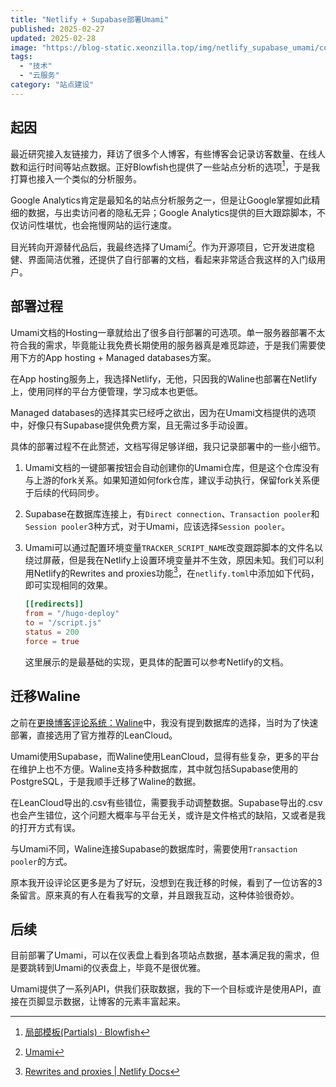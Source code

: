 ```yaml
---
title: "Netlify + Supabase部署Umami"
published: 2025-02-27
updated: 2025-02-28
image: "https://blog-static.xeonzilla.top/img/netlify_supabase_umami/cover.avif"
tags:
  - "技术"
  - "云服务"
category: "站点建设"
---
```

## 起因
最近研究接入友链接力，拜访了很多个人博客，有些博客会记录访客数量、在线人数和运行时间等站点数据。正好Blowfish也提供了一些站点分析的选项[^1]，于是我打算也接入一个类似的分析服务。

Google Analytics肯定是最知名的站点分析服务之一，但是让Google掌握如此精细的数据，与出卖访问者的隐私无异；Google Analytics提供的巨大跟踪脚本，不仅访问性堪忧，也会拖慢网站的运行速度。

目光转向开源替代品后，我最终选择了Umami[^2]。作为开源项目，它开发进度稳健、界面简洁优雅，还提供了自行部署的文档，看起来非常适合我这样的入门级用户。

## 部署过程

Umami文档的Hosting一章就给出了很多自行部署的可选项。单一服务器部署不太符合我的需求，毕竟能让我免费长期使用的服务器真是难觅踪迹，于是我们需要使用下方的App hosting + Managed databases方案。

在App hosting服务上，我选择Netlify，无他，只因我的Waline也部署在Netlify上，使用同样的平台方便管理，学习成本也更低。

Managed databases的选择其实已经呼之欲出，因为在Umami文档提供的选项中，好像只有Supabase提供免费方案，且无需过多手动设置。

具体的部署过程不在此赘述，文档写得足够详细，我只记录部署中的一些小细节。

1. Umami文档的一键部署按钮会自动创建你的Umami仓库，但是这个仓库没有与上游的fork关系。如果知道如何fork仓库，建议手动执行，保留fork关系便于后续的代码同步。
2. Supabase在数据库连接上，有`Direct connection`、`Transaction pooler`和`Session pooler`3种方式，对于Umami，应该选择`Session pooler`。
3. Umami可以通过配置环境变量`TRACKER_SCRIPT_NAME`改变跟踪脚本的文件名以绕过屏蔽，但是我在Netlify上设置环境变量并不生效，原因未知。我们可以利用Netlify的Rewrites and proxies功能[^3]，在`netlify.toml`中添加如下代码，即可实现相同的效果。
    
    ```toml title="netlify.toml"
    [[redirects]]
    from = "/hugo-deploy"
    to = "/script.js"
    status = 200
    force = true
    ```
    
    这里展示的是最基础的实现，更具体的配置可以参考Netlify的文档。

## 迁移Waline

之前在[更换博客评论系统：Waline](/posts/waline/)中，我没有提到数据库的选择，当时为了快速部署，直接选用了官方推荐的LeanCloud。

Umami使用Supabase，而Waline使用LeanCloud，显得有些复杂，更多的平台在维护上也不方便。Waline支持多种数据库，其中就包括Supabase使用的PostgreSQL，于是我顺手迁移了Waline的数据。

在LeanCloud导出的.csv有些错位，需要我手动调整数据。Supabase导出的.csv也会产生错位，这个问题大概率与平台无关，或许是文件格式的缺陷，又或者是我的打开方式有误。

与Umami不同，Waline连接Supabase的数据库时，需要使用`Transaction pooler`的方式。

原本我开设评论区更多是为了好玩，没想到在我迁移的时候，看到了一位访客的3条留言。原来真的有人在看我写的文章，并且跟我互动，这种体验很奇妙。

## 后续

目前部署了Umami，可以在仪表盘上看到各项站点数据，基本满足我的需求，但是要跳转到Umami的仪表盘上，毕竟不是很优雅。

Umami提供了一系列API，供我们获取数据，我的下一个目标或许是使用API，直接在页脚显示数据，让博客的元素丰富起来。

[^1]:[局部模板(Partials) · Blowfish](https://blowfish.page/zh-cn/docs/partials/)
[^2]:[Umami](https://umami.is/)
[^3]:[Rewrites and proxies | Netlify Docs](https://docs.netlify.com/routing/redirects/rewrites-proxies/)
